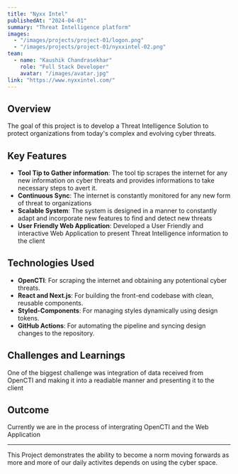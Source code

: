 ```yaml
---
title: "Nyxx Intel"
publishedAt: "2024-04-01"
summary: "Threat Intelligence platform"
images:
  - "/images/projects/project-01/logon.png"
  - "/images/projects/project-01/nyxxintel-02.png"
team:
  - name: "Kaushik Chandrasekhar"
    role: "Full Stack Developer"
    avatar: "/images/avatar.jpg"
link: "https://www.nyxxintel.com/"
---
```


## Overview

The goal of this project is to develop a Threat Intelligence Solution to protect organizations from today's complex and evolving cyber threats.

## Key Features

- **Tool Tip to Gather information**: The tool tip scrapes the internet for any new information on cyber threats and provides informations to take necessary steps to avert it.
- **Continuous Sync**: The internet is constantly monitored for any new form of threat to organizations
- **Scalable System**: The system is designed in a manner to constantly adapt and incorporate new features to find and detect new threats
- **User Friendly Web Application**: Developed a User Friendly and interactive Web Application to present Threat Intelligence information to the client


## Technologies Used

- **OpenCTI**: For scraping the internet and obtaining any potentional cyber threats.
- **React and Next.js**: For building the front-end codebase with clean, reusable components.
- **Styled-Components**: For managing styles dynamically using design tokens.
- **GitHub Actions**: For automating the pipeline and syncing design changes to the repository.

## Challenges and Learnings

One of the biggest challenge was integration of data received from OpenCTI and making it into a readiable manner and  presenting it to the client

## Outcome

Currently we are in the process of intergrating OpenCTI and the Web Application

---

This Project demonstrates the ability to become a norm moving forwards as more and more of our daily activites depends on using the cyber space.